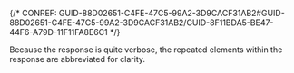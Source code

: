 

{/* CONREF: GUID-88D02651-C4FE-47C5-99A2-3D9CACF31AB2#GUID-88D02651-C4FE-47C5-99A2-3D9CACF31AB2/GUID-8F11BDA5-BE47-44F6-A79D-11F11FA8E6C1  */}

Because the response is quite verbose, the repeated elements within the response are abbreviated for clarity.
